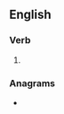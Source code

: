 {{also|Googled}}
==English==

===Verb===
{{head|en|verb form}}


# {{en-past of|google}}

===Anagrams===
* {{anagrams|en|a=deggloo|good leg}}
